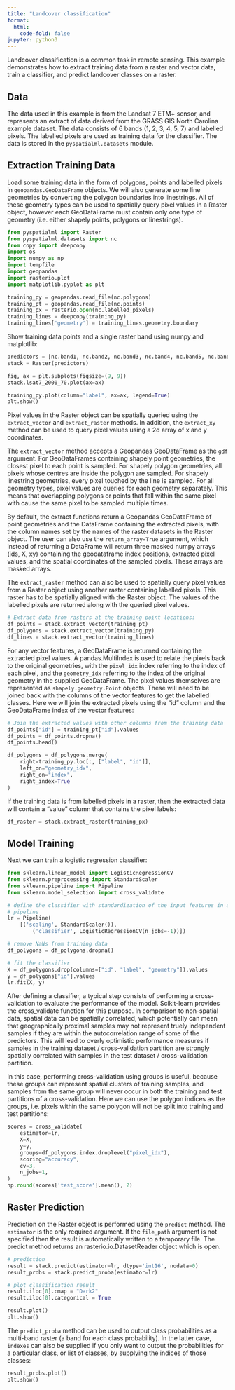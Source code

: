 ```yaml
---
title: "Landcover classification"
format:
  html:
    code-fold: false
jupyter: python3
---
```


Landcover classification is a common task in remote sensing. This example
demonstrates how to extract training data from a raster and vector data, train
a classifier, and predict landcover classes on a raster.

## Data

The data used in this example is from the Landsat 7 ETM+ sensor, and represents
an extract of data derived from the GRASS GIS North Carolina example dataset. 
The data consists of 6 bands (1, 2, 3, 4, 5, 7) and labelled pixels. The labelled 
pixels are used as training data for the classifier. The data is stored in the
`pyspatialml.datasets` module.

## Extraction Training Data

Load some training data in the form of polygons, points and labelled pixels in
``geopandas.GeoDataFrame`` objects. We will also generate some line geometries
by converting the polygon boundaries into linestrings. All of these geometry
types can be used to spatially query pixel values in a Raster object, however
each GeoDataFrame must contain only one type of geometry (i.e. either shapely
points, polygons or linestrings).

```python
from pyspatialml import Raster
from pyspatialml.datasets import nc
from copy import deepcopy
import os
import numpy as np
import tempfile
import geopandas
import rasterio.plot
import matplotlib.pyplot as plt

training_py = geopandas.read_file(nc.polygons)
training_pt = geopandas.read_file(nc.points)
training_px = rasterio.open(nc.labelled_pixels)
training_lines = deepcopy(training_py)
training_lines['geometry'] = training_lines.geometry.boundary
```

Show training data points and a single raster band using numpy and matplotlib:

```python
predictors = [nc.band1, nc.band2, nc.band3, nc.band4, nc.band5, nc.band7]
stack = Raster(predictors)

fig, ax = plt.subplots(figsize=(9, 9))
stack.lsat7_2000_70.plot(ax=ax)

training_py.plot(column="label", ax=ax, legend=True)
plt.show()
```

Pixel values in the Raster object can be spatially queried using the
`extract_vector` and `extract_raster` methods. In addition, the
`extract_xy` method can be used to query pixel values using a 2d array of x
and y coordinates.

The `extract_vector` method accepts a Geopandas GeoDataFrame as the
`gdf` argument. For GeoDataFrames containing shapely point geometries, the
closest pixel to each point is sampled. For shapely polygon geometries, all
pixels whose centres are inside the polygon are sampled. For shapely
linestring geometries, every pixel touched by the line is sampled. For all
geometry types, pixel values are queries for each geometry separately. This
means that overlapping polygons or points that fall within the same pixel with
cause the same pixel to be sampled multiple times.

By default, the extract functions return a Geopandas GeoDataFrame of point
geometries and the DataFrame containing the extracted pixels, with the column
names set by the names of the raster datasets in the Raster object. The user
can also use the `return_array=True` argument, which instead of returning a
DataFrame will return three masked numpy arrays (ids, X, xy) containing the
geodataframe index positions, extracted pixel values, and the spatial
coordinates of the sampled pixels. These arrays are masked arrays.

The `extract_raster` method can also be used to spatially query pixel values
from a Raster object using another raster containing labelled pixels. This
raster has to be spatially aligned with the Raster object. The values of the
labelled pixels are returned along with the queried pixel values.

```python
# Extract data from rasters at the training point locations:
df_points = stack.extract_vector(training_pt)
df_polygons = stack.extract_vector(training_py)
df_lines = stack.extract_vector(training_lines)
```

For any vector features, a GeoDataFrame is returned containing the extracted
pixel values. A pandas.MultiIndex is used to relate the pixels back to the
original geometries, with the `pixel_idx` index referring to the index of each
pixel, and the `geometry_idx` referring to the index of the original geometry
in the supplied GeoDataFrame. The pixel values themselves are represented as
`shapely.geometry.Point` objects. These will need to be joined back with the
columns of the vector features to get the labelled classes. Here we will join
the extracted pixels using the "id" column and the GeoDataFrame index of the
vector features:

```python
# Join the extracted values with other columns from the training data
df_points["id"] = training_pt["id"].values
df_points = df_points.dropna()
df_points.head()

df_polygons = df_polygons.merge(
    right=training_py.loc[:, ["label", "id"]], 
    left_on="geometry_idx", 
    right_on="index",
    right_index=True
)
```

If the training data is from labelled pixels in a raster, then the extracted
data will contain a "value" column that contains the pixel labels:

```python
df_raster = stack.extract_raster(training_px)
```

## Model Training

Next we can train a logistic regression classifier:

```python
from sklearn.linear_model import LogisticRegressionCV
from sklearn.preprocessing import StandardScaler
from sklearn.pipeline import Pipeline
from sklearn.model_selection import cross_validate

# define the classifier with standardization of the input features in a
# pipeline
lr = Pipeline(
    [('scaling', StandardScaler()),
        ('classifier', LogisticRegressionCV(n_jobs=-1))])

# remove NaNs from training data
df_polygons = df_polygons.dropna()

# fit the classifier
X = df_polygons.drop(columns=["id", "label", "geometry"]).values
y = df_polygons["id"].values
lr.fit(X, y)
```

After defining a classifier, a typical step consists of performing a
cross-validation to evaluate the performance of the model. Scikit-learn
provides the cross_validate function for this purpose. In comparison to
non-spatial data, spatial data can be spatially correlated, which potentially
can mean that geographically proximal samples may not represent truely
independent samples if they are within the autocorrelation range of some of the
predictors. This will lead to overly optimistic performance measures if samples
in the training dataset / cross-validation partition are strongly spatially
correlated with samples in the test dataset / cross-validation partition.

In this case, performing cross-validation using groups is useful, because these
groups can represent spatial clusters of training samples, and samples from the
same group will never occur in both the training and test partitions of a
cross-validation. Here we can use the polygon indices as the groups, i.e.
pixels within the same polygon will not be split into training and test
partitions:

```python
scores = cross_validate(
    estimator=lr,
    X=X,
    y=y,
    groups=df_polygons.index.droplevel("pixel_idx"),
    scoring="accuracy",
    cv=3,
    n_jobs=1,
)
np.round(scores['test_score'].mean(), 2)
```

## Raster Prediction

Prediction on the Raster object is performed using the `predict` method.
The `estimator` is the only required argument. If the `file_path` argument
is not specified then the result is automatically written to a temporary file.
The predict method returns an rasterio.io.DatasetReader object which is open.

```python
# prediction
result = stack.predict(estimator=lr, dtype='int16', nodata=0)
result_probs = stack.predict_proba(estimator=lr)

# plot classification result
result.iloc[0].cmap = "Dark2"
result.iloc[0].categorical = True

result.plot()
plt.show()
```

The `predict_proba` method can be used to output class probabilities as
a multi-band raster (a band for each class probability). In the latter case,
`indexes` can also be supplied if you only want to output the probabilities
for a particular class, or list of classes, by supplying the indices of those
classes:

```python
result_probs.plot()
plt.show()
```
